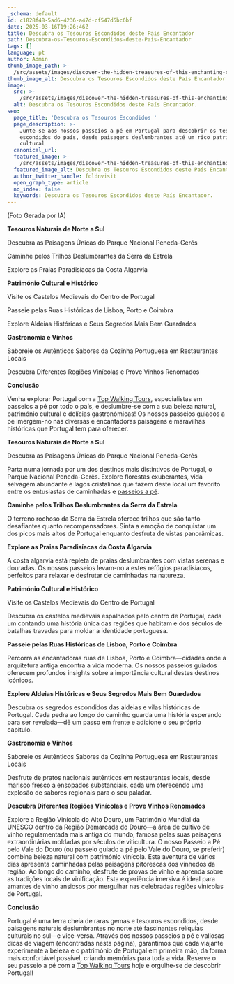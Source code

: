 ```yaml
---
_schema: default
id: c1828f48-5ad6-4236-a47d-cf547d5bc6bf
date: 2025-03-16T19:26:46Z
title: Descubra os Tesouros Escondidos deste País Encantador
path: Descubra-os-Tesouros-Escondidos-deste-Pais-Encantador
tags: []
language: pt
author: Admin
thumb_image_path: >-
  /src/assets/images/discover-the-hidden-treasures-of-this-enchanting-country.png
thumb_image_alt: Descubra os Tesouros Escondidos deste País Encantador.
image:
  src: >-
    /src/assets/images/discover-the-hidden-treasures-of-this-enchanting-country.png
  alt: Descubra os Tesouros Escondidos deste País Encantador.
seo:
  page_title: 'Descubra os Tesouros Escondidos '
  page_description: >-
    Junte-se aos nossos passeios a pé em Portugal para descobrir os tesouros
    escondidos do país, desde paisagens deslumbrantes até um rico património
    cultural
  canonical_url:
  featured_image: >-
    /src/assets/images/discover-the-hidden-treasures-of-this-enchanting-country.png
  featured_image_alt: Descubra os Tesouros Escondidos deste País Encantador.
  author_twitter_handle: foldnvisit
  open_graph_type: article
  no_index: false
  keywords: Descubra os Tesouros Escondidos deste País Encantador.
---
```


(Foto Gerada por IA)

**Tesouros Naturais de Norte a Sul**

Descubra as Paisagens Únicas do Parque Nacional Peneda-Gerês

Caminhe pelos Trilhos Deslumbrantes da Serra da Estrela

Explore as Praias Paradisíacas da Costa Algarvia

**Património Cultural e Histórico**

Visite os Castelos Medievais do Centro de Portugal

Passeie pelas Ruas Históricas de Lisboa, Porto e Coimbra

Explore Aldeias Históricas e Seus Segredos Mais Bem Guardados

**Gastronomia e Vinhos**

Saboreie os Autênticos Sabores da Cozinha Portuguesa em Restaurantes Locais

Descubra Diferentes Regiões Vinícolas e Prove Vinhos Renomados

**Conclusão**

Venha explorar Portugal com a
[Top Walking Tours](https://topwalkingtoursportugal.com/pt/), especialistas em
passeios a pé por todo o país, e deslumbre-se com a sua beleza natural,
património cultural e delícias gastronómicas! Os nossos passeios guiados a pé
imergem-no nas diversas e encantadoras paisagens e maravilhas históricas que
Portugal tem para oferecer.

**Tesouros Naturais de Norte a Sul**

Descubra as Paisagens Únicas do Parque Nacional Peneda-Gerês

Parta numa jornada por um dos destinos mais distintivos de Portugal, o Parque
Nacional Peneda-Gerês. Explore florestas exuberantes, vida selvagem abundante e
lagos cristalinos que fazem deste local um favorito entre os entusiastas de
caminhadas e
[passeios a pé](https://topwalkingtoursportugal.com/pt/passeios-pedestres-portugal/).

**Caminhe pelos Trilhos Deslumbrantes da Serra da Estrela**

O terreno rochoso da Serra da Estrela oferece trilhos que são tanto desafiantes
quanto recompensadores. Sinta a emoção de conquistar um dos picos mais altos de
Portugal enquanto desfruta de vistas panorâmicas.

**Explore as Praias Paradisíacas da Costa Algarvia**

A costa algarvia está repleta de praias deslumbrantes com vistas serenas e
douradas. Os nossos passeios levam-no a estes refúgios paradisíacos, perfeitos
para relaxar e desfrutar de caminhadas na natureza.

**Património Cultural e Histórico**

Visite os Castelos Medievais do Centro de Portugal

Descubra os castelos medievais espalhados pelo centro de Portugal, cada um
contando uma história única das regiões que habitam e dos séculos de batalhas
travadas para moldar a identidade portuguesa.

**Passeie pelas Ruas Históricas de Lisboa, Porto e Coimbra**

Percorra as encantadoras ruas de Lisboa, Porto e Coimbra—cidades onde a
arquitetura antiga encontra a vida moderna. Os nossos passeios guiados oferecem
profundos insights sobre a importância cultural destes destinos icónicos.

**Explore Aldeias Históricas e Seus Segredos Mais Bem Guardados**

Descubra os segredos escondidos das aldeias e vilas históricas de Portugal. Cada
pedra ao longo do caminho guarda uma história esperando para ser revelada—dê um
passo em frente e adicione o seu próprio capítulo.

**Gastronomia e Vinhos**

Saboreie os Autênticos Sabores da Cozinha Portuguesa em Restaurantes Locais

Desfrute de pratos nacionais autênticos em restaurantes locais, desde marisco
fresco a ensopados substanciais, cada um oferecendo uma explosão de sabores
regionais para o seu paladar.

**Descubra Diferentes Regiões Vinícolas e Prove Vinhos Renomados**

Explore a Região Vinícola do Alto Douro, um Património Mundial da UNESCO dentro
da Região Demarcada do Douro—a área de cultivo de vinho regulamentada mais
antiga do mundo, famosa pelas suas paisagens extraordinárias moldadas por
séculos de viticultura. O nosso Passeio a Pé pelo Vale do Douro (ou passeio
guiado a pé pelo Vale do Douro, se preferir) combina beleza natural com
património vinícola. Esta aventura de vários dias apresenta caminhadas pelas
paisagens pitorescas dos vinhedos da região. Ao longo do caminho, desfrute de
provas de vinho e aprenda sobre as tradições locais de vinificação. Esta
experiência imersiva é ideal para amantes de vinho ansiosos por mergulhar nas
celebradas regiões vinícolas de Portugal.

**Conclusão**

Portugal é uma terra cheia de raras gemas e tesouros escondidos, desde paisagens
naturais deslumbrantes no norte até fascinantes relíquias culturais no sul—e
vice-versa. Através dos nossos passeios a pé e valiosas dicas de viagem
(encontradas nesta página), garantimos que cada viajante experimente a beleza e
o património de Portugal em primeira mão, da forma mais confortável possível,
criando memórias para toda a vida. Reserve o seu passeio a pé com a
[Top Walking Tours](https://topwalkingtoursportugal.com/pt/) hoje e orgulhe-se
de descobrir Portugal!
